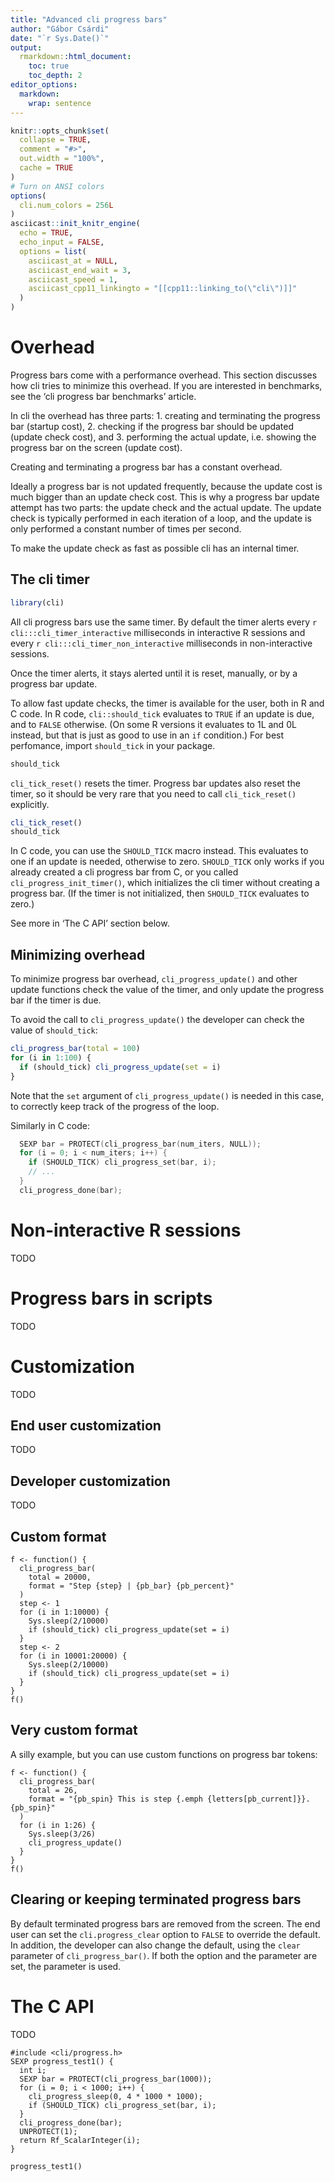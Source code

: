 ```yaml
---
title: "Advanced cli progress bars"
author: "Gábor Csárdi"
date: "`r Sys.Date()`"
output:
  rmarkdown::html_document:
    toc: true
    toc_depth: 2
editor_options:
  markdown:
    wrap: sentence
---
```


```r
knitr::opts_chunk$set(
  collapse = TRUE,
  comment = "#>",
  out.width = "100%",
  cache = TRUE
)
# Turn on ANSI colors
options(
  cli.num_colors = 256L
)
asciicast::init_knitr_engine(
  echo = TRUE,
  echo_input = FALSE,
  options = list(
    asciicast_at = NULL,
    asciicast_end_wait = 3,
    asciicast_speed = 1,
    asciicast_cpp11_linkingto = "[[cpp11::linking_to(\"cli\")]]"
  )
)
```

# Overhead

Progress bars come with a performance overhead. This section discusses how
cli tries to minimize this overhead. If you are interested in benchmarks,
see the 'cli progress bar benchmarks' article.

In cli the overhead has three parts:
1. creating and terminating the progress bar (startup cost),
2. checking if the progress bar should be updated (update check cost), and
3. performing the actual update, i.e. showing the progress bar on the
   screen (update cost).

Creating and terminating a progress bar has a constant overhead.

Ideally a progress bar is not updated frequently, because the update cost
is much bigger than an update check cost. This is why a progress bar update
attempt has two parts: the update check and the actual update. The update
check is typically performed in each iteration of a loop, and the update
is only performed a constant number of times per second.

To make the update check as fast as possible cli has an internal timer.

## The cli timer

```r
library(cli)
```

All cli progress bars use the same timer. By default the timer alerts
every `r cli:::cli_timer_interactive` milliseconds in interactive R sessions
and every `r cli:::cli_timer_non_interactive` milliseconds in
non-interactive sessions.

Once the timer alerts, it stays alerted until it is reset, manually, or by
a progress bar update.

To allow fast update checks, the timer is available for the user, both in
R and C code. In R code, `cli::should_tick` evaluates to `TRUE` if an update
is due, and to `FALSE` otherwise. (On some R versions it evaluates to 1L and
0L instead, but that is just as good to use in an `if` condition.) For best
perfomance, import `should_tick` in your package.

```r
should_tick
```

`cli_tick_reset()` resets the timer. Progress bar updates also reset the
timer, so it should be very rare that you need to call `cli_tick_reset()`
explicitly.

```r
cli_tick_reset()
should_tick
```

In C code, you can use the `SHOULD_TICK` macro instead. This evaluates to
one if an update is needed, otherwise to zero. `SHOULD_TICK` only works
if you already created a cli progress bar from C, or you called
`cli_progress_init_timer()`, which initializes the cli timer without
creating a progress bar. (If the timer is not initialized, then
`SHOULD_TICK` evaluates to zero.)

See more in 'The C API' section below.

## Minimizing overhead

To minimize progress bar overhead, `cli_progress_update()` and other update
functions check the value of the timer, and only update the progress bar
if the timer is due.

To avoid the call to `cli_progress_update()` the developer can check the
value of `should_tick`:

```r
cli_progress_bar(total = 100)
for (i in 1:100) {
  if (should_tick) cli_progress_update(set = i)
}
```

Note that the `set` argument of `cli_progress_update()` is needed in this
case, to correctly keep track of the progress of the loop.

Similarly in C code:

```c
  SEXP bar = PROTECT(cli_progress_bar(num_iters, NULL));
  for (i = 0; i < num_iters; i++) {
    if (SHOULD_TICK) cli_progress_set(bar, i);
    // ...
  }
  cli_progress_done(bar);
```

# Non-interactive R sessions

TODO

# Progress bars in scripts

TODO

# Customization

TODO

## End user customization

TODO

## Developer customization

TODO

## Custom format

```asciicast
f <- function() {
  cli_progress_bar(
    total = 20000,
    format = "Step {step} | {pb_bar} {pb_percent}"
  )
  step <- 1
  for (i in 1:10000) {
    Sys.sleep(2/10000)
    if (should_tick) cli_progress_update(set = i)
  }
  step <- 2
  for (i in 10001:20000) {
    Sys.sleep(2/10000)
    if (should_tick) cli_progress_update(set = i)
  }
}
f()
```

## Very custom format

A silly example, but you can use custom functions on progress
bar tokens:

```asciicast
f <- function() {
  cli_progress_bar(
    total = 26,
    format = "{pb_spin} This is step {.emph {letters[pb_current]}}. {pb_spin}"
  )
  for (i in 1:26) {
    Sys.sleep(3/26)
    cli_progress_update()
  }
}
f()
```

## Clearing or keeping terminated progress bars

By default terminated progress bars are removed from the screen. The end
user can set the `cli.progress_clear` option to `FALSE` to override the
default. In addition, the developer can also change the default, using the
`clear` parameter of `cli_progress_bar()`. If both the option and the
parameter are set, the parameter is used.

# The C API

TODO

```asciicastcpp11
#include <cli/progress.h>
SEXP progress_test1() {
  int i;
  SEXP bar = PROTECT(cli_progress_bar(1000));
  for (i = 0; i < 1000; i++) {
    cli_progress_sleep(0, 4 * 1000 * 1000);
    if (SHOULD_TICK) cli_progress_set(bar, i);
  }
  cli_progress_done(bar);
  UNPROTECT(1);
  return Rf_ScalarInteger(i);
}
```

```asciicast
progress_test1()
```
